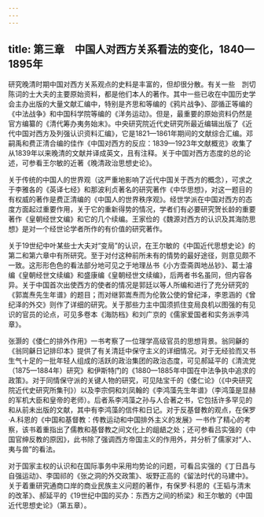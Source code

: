 ```yaml
---
---
---
```

title: 第三章　中国人对西方关系看法的变化，1840—1895年
---



研究晚清时期中国对西方关系观点的史料是丰富的，但却很分散。有关一些　剀切陈词的士大夫的主要原始资料，都是他们本人的著作。其中一些已收在中国历史学会主办出版的大量文献汇编中，特别是齐思和等编的《鸦片战争》、邵循正等编的《中法战争》和中国科学院等编的《洋务运动》。但是，最重要的原始资料仍然是官方编纂的《清代筹办夷务始末》。中央研究院近代史研究所最近编辑出版了《近代中国对西方及列强认识资料汇编》，它是1821—1861年期间的文献综合汇编。邓嗣禹和费正清合编的佳作《中国对西方的反应：1839—1923年文献概览》收集了从1839年以来晚清的文献并译成英文，且有注释。关于中国对西方态度的总的论述，可参看王尔敏的近著《晚清政治思想史论》。

关于传统的中国人的世界观（这严重地影响了近代中国关于西方的概念），可求之于李雅各的《英译七经》和那波利贞著名的研究著作《中华思想》，对这一题目的有权威的著作是费正清编的《中国人的世界秩序观》。经世学派在中国对西方的态度方面起过重要作用，关于它的重新得势的情况，学者们有必要研究贺长龄的重要著作《皇朝经世文编》和它的几个续编。王家俭的《魏源对西方的认识及其海防思想》是对一个经世论学者所作的有价值的研究著作。

关于19世纪中叶某些士大夫对“变局”的认识，在王尔敏的《中国近代思想史论》的第二和第六章中有所研究。至于对付这种前所未有的情势的最好途径，则意见颇不一致。这形形色色的看法部分地可见之于地理丛书《小方壶斋舆地丛钞》、葛士濬编《皇朝经世文续编》和盛康编《皇朝经世文续编》，后两者书名虽同，但内容各异。关于中国首次出使西方的使者的情况是郭廷以等人所编和进行了充分研究的《郭嵩焘先生年谱》的题目；而对继郭嵩焘而为伦敦公使的曾纪泽，李恩涵的《曾纪泽的外交》则作了详细的研究。关于那些力主中国须抓住变局良机以图强的有见识的官员的论点，可见多卷本《海防档》和刘广京的《儒家爱国者和实务派李鸿章》。

张灏的《倭仁的排外作用》一书考察了一位理学高级官员的思想背景。翁同龢的《翁同龢日记排印本》提供了有关清廷中保守主义的详细情况。对于无经验而又书生气十足的一批年轻人组成的活跃的政治集团的政治态度，可见郝延平的《清流党（1875—1884年）研究》和伊斯特门的《1880—1885年中国在中法争执中追求的政策》。对于同情保守派的关键人物的研究，可见陆宝千的《倭仁论》（《中央研究院近代史研究所集刊》）以及李宗侗和刘凤翰的《李鸿藻先生年谱》（李鸿藻是显赫的军机大臣和皇帝的老师）。后者系李鸿藻之孙与人合著之书，它包括许多罕见的和从前未出版的文献，其中有李鸿藻的信件和日记。对于反基督教的观点，在保罗·A.科恩的《中国和基督教：传教运动和中国排外主义的发展》一书作了精心的考察，该书着重指出了儒教和基督教之间文化上的龃龉之处；还可参看吕实强的《中国官绅反教的原因》，此书除了强调西方帝国主义的作用外，并分析了儒家对“人、夷与兽”的看法。

对于国家主权的认识和在国际事务中采用均势论的问题，可看吕实强的《丁日昌与自强运动》、李国祁的《张之洞的外交政策》、坂野正高的《留法时代的马建中》。关于着重研究通商口岸的商业民族主义问题的著作，有保罗·科恩的《王韬与清末的改革》、郝延平的《19世纪中国的买办：东西方之间的桥梁》和王尔敏的《中国近代思想史论》（第五章）。